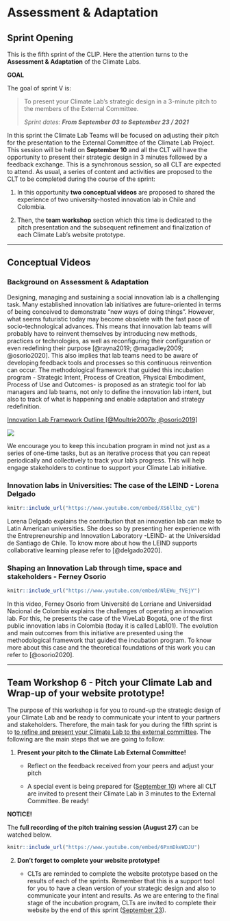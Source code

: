 # Assessment & Adaptation {#sprint_5}

## Sprint Opening

This is the fifth sprint of the CLIP. Here the attention turns to the **Assessment & Adaptation** of the Climate Labs.

::: {.infobox .goal data-latex="{.goal}"}
**GOAL**

The goal of sprint V is:

> To present your Climate Lab's strategic design in a 3-minute pitch to the members of the External Committee.
>
> *Sprint dates: **From September 03 to September 23 / 2021***
:::

In this sprint the Climate Lab Teams will be focused on adjusting their pitch for the presentation to the External Committee of the Climate Lab Project. This session will be held on **September 10** and all the CLT will have the opportunity to present their strategic design in 3 minutes followed by a feedback exchange. This is a synchronous session, so all CLT are expected to attend. As usual, a series of content and activities are proposed to the CLT to be completed during the course of the sprint:

1.  In this opportunity **two conceptual videos** are proposed to shared the experience of two university-hosted innovation lab in Chile and Colombia.

2.  Then, the **team workshop** section which this time is dedicated to the pitch presentation and the subsequent refinement and finalization of each Climate Lab's website prototype.

------------------------------------------------------------------------

## Conceptual Videos

### Background on Assessment & Adaptation

Designing, managing and sustaining a social innovation lab is a challenging task. Many established innovation lab initiatives are future-oriented in terms of being conceived to demonstrate "new ways of doing things". However, what seems futuristic today may become obsolete with the fast pace of socio-technological advances. This means that innovation lab teams will probably have to reinvent themselves by introducing new methods, practices or technologies, as well as reconfiguring their configuration or even redefining their purpose [@rayna2019; @magadley2009; @osorio2020]. This also implies that lab teams need to be aware of developing feedback tools and processes so this continuous reinvention can occur. The methodological framework that guided this incubation program - Strategic Intent, Process of Creation, Physical Embodiment, Process of Use and Outcomes- is proposed as an strategic tool for lab managers and lab teams, not only to define the innovation lab intent, but also to track of what is happening and enable adaptation and strategy redefinition.

[Innovation Lab Framework Outline [@Moultrie2007b; @osorio2019]]{.ul}

![](images/InnoLab%20Framework%20Outline.jpeg)

We encourage you to keep this incubation program in mind not just as a series of one-time tasks, but as an iterative process that you can repeat periodically and collectively to track your lab's progress. This will help engage stakeholders to continue to support your Climate Lab initiative.

### Innovation labs in Universities: The case of the LEIND - Lorena Delgado

```r
knitr::include_url("https://www.youtube.com/embed/XS6llbz_cyE")
```

Lorena Delgado explains the contribution that an innovation lab can make to Latin American universities. She does so by presenting her experience with the Entrepreneurship and Innovation Laboratory -LEIND- at the Universidad de Santiago de Chile. To know more about how the LEIND supports collaborative learning please refer to [@delgado2020].

### Shaping an Innovation Lab through time, space and stakeholders - Ferney Osorio

```r
knitr::include_url("https://www.youtube.com/embed/NlEWu_fVEjY")
```

In this video, Ferney Osorio from Université de Lorriane and Universidad Nacional de Colombia explains the challenges of operating an innovation lab. For this, he presents the case of the ViveLab Bogotá, one of the first public innovation labs in Colombia (today it is called Lab101). The evolution and main outcomes from this initiative are presented using the methodological framework that guided the incubation program. To know more about this case and the theoretical foundations of this work you can refer to [@osorio2020].

------------------------------------------------------------------------

## Team Workshop 6 - Pitch your Climate Lab and Wrap-up of your website prototype!

The purpose of this workshop is for you to round-up the strategic design of your Climate Lab and be ready to communicate your intent to your partners and stakeholders. Therefore, the main task for you during the fifth sprint is to [to refine and present your Climate Lab to the external committee]{.ul}. The following are the main steps that we are going to follow:

1.  **Present your pitch to the Climate Lab External Committee!**

    -   Reflect on the feedback received from your peers and adjust your pitch

    -   A special event is being prepared for ([September 10]{.ul}) where all CLT are invited to present their Climate Lab in 3 minutes to the External Committee. Be ready!

::: {.infobox .tip data-latex="{.assignment}"}
**NOTICE!**

The **full recording of the pitch training session (August 27)** can be watched below.
:::

```r
knitr::include_url("https://www.youtube.com/embed/6PxmDkeWDJU")
```

2.  **Don't forget to complete your website prototype!**

    -   CLTs are reminded to complete the website prototype based on the results of each of the sprints. Remember that this is a support tool for you to have a clean version of your strategic design and also to communicate your intent and results. As we are entering to the final stage of the incubation program, CLTs are invited to complete their website by the end of this sprint ([September 23]{.ul}).
